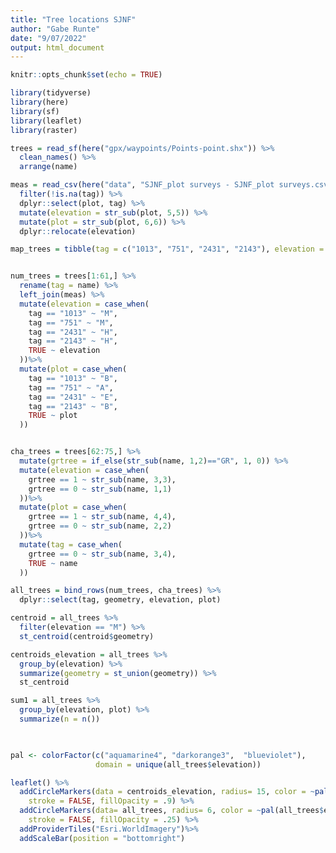 ```yaml
---
title: "Tree locations SJNF"
author: "Gabe Runte"
date: "9/07/2022"
output: html_document
---
```


```r
knitr::opts_chunk$set(echo = TRUE)

library(tidyverse)
library(here)
library(sf)
library(leaflet)
library(raster)
```

```r
trees = read_sf(here("gpx/waypoints/Points-point.shx")) %>% 
  clean_names() %>% 
  arrange(name)

meas = read_csv(here("data", "SJNF_plot surveys - SJNF_plot surveys.csv")) %>% 
  filter(!is.na(tag)) %>% 
  dplyr::select(plot, tag) %>% 
  mutate(elevation = str_sub(plot, 5,5)) %>% 
  mutate(plot = str_sub(plot, 6,6)) %>% 
  dplyr::relocate(elevation)

map_trees = tibble(tag = c("1013", "751", "2431", "2143"), elevation = c("M", "M", "H", "H"), plot = c("B", "A", "E", "B")) #gabe checked using google earth


num_trees = trees[1:61,] %>% 
  rename(tag = name) %>% 
  left_join(meas) %>% 
  mutate(elevation = case_when(
    tag == "1013" ~ "M", 
    tag == "751" ~ "M", 
    tag == "2431" ~ "H", 
    tag == "2143" ~ "H", 
    TRUE ~ elevation
  ))%>% 
  mutate(plot = case_when(
    tag == "1013" ~ "B", 
    tag == "751" ~ "A", 
    tag == "2431" ~ "E", 
    tag == "2143" ~ "B", 
    TRUE ~ plot
  ))


cha_trees = trees[62:75,] %>% 
  mutate(grtree = if_else(str_sub(name, 1,2)=="GR", 1, 0)) %>% 
  mutate(elevation = case_when(
    grtree == 1 ~ str_sub(name, 3,3),
    grtree == 0 ~ str_sub(name, 1,1)
  ))%>% 
  mutate(plot = case_when(
    grtree == 1 ~ str_sub(name, 4,4),
    grtree == 0 ~ str_sub(name, 2,2)
  ))%>% 
  mutate(tag = case_when(
    grtree == 0 ~ str_sub(name, 3,4), 
    TRUE ~ name
  ))

all_trees = bind_rows(num_trees, cha_trees) %>% 
  dplyr::select(tag, geometry, elevation, plot)

centroid = all_trees %>% 
  filter(elevation == "M") %>% 
  st_centroid(centroid$geometry)

centroids_elevation = all_trees %>%
  group_by(elevation) %>% 
  summarize(geometry = st_union(geometry)) %>% 
  st_centroid

sum1 = all_trees %>% 
  group_by(elevation, plot) %>% 
  summarize(n = n())


  
pal <- colorFactor(c("aquamarine4", "darkorange3",  "blueviolet"),
                   domain = unique(all_trees$elevation))

leaflet() %>% 
  addCircleMarkers(data = centroids_elevation, radius= 15, color = ~pal(centroids_elevation$elevation),
    stroke = FALSE, fillOpacity = .9) %>%
  addCircleMarkers(data= all_trees, radius= 6, color = ~pal(all_trees$elevation),
    stroke = FALSE, fillOpacity = .25) %>% 
  addProviderTiles("Esri.WorldImagery")%>%
  addScaleBar(position = "bottomright")

```

